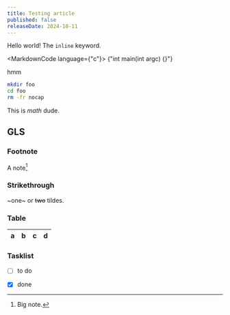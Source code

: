 ```yaml
---
title: Testing article
published: false
releaseDate: 2024-10-11
---
```


Hello world! The `inline` keyword.

<MarkdownCode language={"c"}>
  {"int main(int argc) {}"}
</MarkdownCode>



<LspCode codeSample="/articles/test/code.json" />

hmm

```bash fileName="awe"
mkdir foo
cd foo
rm -fr nocap
```

This is $math$ dude.

## GLS

### Footnote

A note[^1]

[^1]: Big note.

### Strikethrough

~one~ or ~~two~~ tildes.

### Table

| a | b  |  c |  d  |
| - | :- | -: | :-: |

### Tasklist

* [ ] to do
* [x] done

